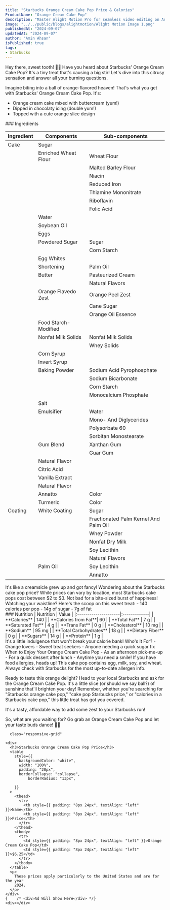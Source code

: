 ```yaml
---
title: "Starbucks Orange Cream Cake Pop Price & Calories"
ProductName: "Orange Cream Cake Pop" 
description: "Master Alight Motion Pro for seamless video editing on Android, iOS, and Tablets with our ultimate guide, unlocking advanced features and elevating your skills in 2024!"
image: "../../public/blogs/alightmotion/Alight Motion Image 1.png"
publishedAt: "2024-09-07"
updatedAt: "2024-09-07"
author: "Amin Ahsan"
isPublished: true
tags:
- Starbucks
---
```


Hey there, sweet tooth! 🍊🍭 Have you heard about Starbucks' Orange Cream Cake Pop? It's a tiny treat that's causing a big stir! Let's dive into this citrusy sensation and answer all your burning questions.

Imagine biting into a ball of orange-flavored heaven! That's what you get with Starbucks' Orange Cream Cake Pop. It's:
- Orange cream cake mixed with buttercream (yum!)
- Dipped in chocolaty icing (double yum!)
- Topped with a cute orange slice design

<div className='table-container'>
### Ingredients

| Ingredient              | Components                         | Sub-components  |
|-------------------------|------------------------------------|-----------------|
| Cake                    | Sugar                              |                 |
|                         | Enriched Wheat Flour               | Wheat Flour     |
|                         |                                    | Malted Barley Flour |
|                         |                                    | Niacin          |
|                         |                                    | Reduced Iron    |
|                         |                                    | Thiamine Mononitrate |
|                         |                                    | Riboflavin      |
|                         |                                    | Folic Acid      |
|                         | Water                              |                 |
|                         | Soybean Oil                        |                 |
|                         | Eggs                               |                 |
|                         | Powdered Sugar                     | Sugar           |
|                         |                                    | Corn Starch     |
|                         | Egg Whites                         |                 |
|                         | Shortening                         | Palm Oil        |
|                         | Butter                             | Pasteurized Cream |
|                         |                                    | Natural Flavors |
|                         | Orange Flavedo Zest                | Orange Peel Zest |
|                         |                                    | Cane Sugar      |
|                         |                                    | Orange Oil Essence |
|                         | Food Starch-Modified               |                 |
|                         | Nonfat Milk Solids                 | Nonfat Milk Solids |
|                         |                                    | Whey Solids     |
|                         | Corn Syrup                         |                 |
|                         | Invert Syrup                       |                 |
|                         | Baking Powder                      | Sodium Acid Pyrophosphate |
|                         |                                    | Sodium Bicarbonate |
|                         |                                    | Corn Starch     |
|                         |                                    | Monocalcium Phosphate |
|                         | Salt                               |                 |
|                         | Emulsifier                         | Water           |
|                         |                                    | Mono- And Diglycerides |
|                         |                                    | Polysorbate 60  |
|                         |                                    | Sorbitan Monostearate |
|                         | Gum Blend                          | Xanthan Gum     |
|                         |                                    | Guar Gum        |
|                         | Natural Flavor                     |                 |
|                         | Citric Acid                        |                 |
|                         | Vanilla Extract                    |                 |
|                         | Natural Flavor                     |                 |
|                         | Annatto                            | Color           |
|                         | Turmeric                           | Color           |
| Coating                 | White Coating                      | Sugar           |
|                         |                                    | Fractionated Palm Kernel And Palm Oil |
|                         |                                    | Whey Powder     |
|                         |                                    | Nonfat Dry Milk |
|                         |                                    | Soy Lecithin    |
|                         |                                    | Natural Flavors |
|                         | Palm Oil                           | Soy Lecithin    |
|                         |                                    | Annatto         |

</div>
It's like a creamsicle grew up and got fancy!
Wondering about the Starbucks cake pop price? While prices can vary by location, most Starbucks cake pops cost between $2 to $3. Not bad for a bite-sized burst of happiness!
Watching your waistline? Here's the scoop on this sweet treat:
- 140 calories per pop
- 14g of sugar
- 7g of fat
<div className="table-container">
### Nutrition
| Nutrition            | Value       | 
|:---------------------|:-------------|
| **Calories**         | 140         |
| **Calories from Fat**| 60          |
| **Total Fat**        | 7 g         |
| **Saturated Fat**    | 4 g         |
| **Trans Fat**        | 0 g         |
| **Cholesterol**      | 10 mg       |
| **Sodium**           | 95 mg       |
| **Total Carbohydrates** | 18 g    | 
| **Dietary Fiber**    | 0 g         |
| **Sugars**           | 14 g        |
| **Protein**          | 1 g         |
</div>
It's a little indulgence that won't break your calorie bank!
Who's It For?
- Orange lovers
- Sweet treat seekers
- Anyone needing a quick sugar fix
When to Enjoy Your Orange Cream Cake Pop
- As an afternoon pick-me-up
- For a quick dessert after lunch
- Anytime you need a smile!
If you have food allergies, heads up! This cake pop contains egg, milk, soy, and wheat. Always check with Starbucks for the most up-to-date allergen info.

Ready to taste this orange delight? Head to your local Starbucks and ask for the Orange Cream Cake Pop. It's a little slice (or should we say ball?) of sunshine that'll brighten your day!
Remember, whether you're searching for "Starbucks orange cake pop," "cake pop Starbucks price," or "calories in a Starbucks cake pop," this little treat has got you covered.

It's a tasty, affordable way to add some zest to your Starbucks run!

So, what are you waiting for? Go grab an Orange Cream Cake Pop and let your taste buds dance! 🕺💃


<style jsx>{`
  .table-container {
    overflow-x: auto;
    position: relative;
  }
  .table-container table {
    border-collapse: collapse;
    width: 30%;
  }
  .table-container th,
  .table-container td {
    border: 1px solid #ddd;
    padding: 2px;
    min-width: 30px;
    font-size: 11px;
  }
  .table-container th:first-child,
  .table-container td:first-child {
    position: sticky;
    left: 0;
    background-color: white;
    z-index: 1;
  }
  @media (max-width: 768px) {
    .table-container th:not(:first-child),
    .table-container td:not(:first-child) {
      min-width: 50px;
    }
  }
`}</style>



 <style jsx>{`
  @media (min-width: 768px) {
    .responsive-grid {
      display: grid;
      grid-template-columns: 1fr 1fr;
    }
  }
`}</style>

<div
  style={{
    backgroundColor: "#cee3de",
    borderLeft: "3px solid #0c7556",
   padding: "20px",
    paddingTop: "13px", // Add padding to the top
        display: "grid",
        height: "fit-content",
      }} 
      
      class="responsive-grid"
>
    <div>
      <h3>Starbucks Orange Cream Cake Pop Price</h3>
      <table
        style={{
          backgroundColor: "white",
          width: "100%",
          padding: "20px",
          borderCollapse: "collapse",
              borderRadius: "13px",
          
        }}
      >
        <thead>
          <tr>
            <th style={{ padding: "8px 24px", textAlign: "left" }}>Name</th>
            <th style={{ padding: "8px 24px", textAlign: "left" }}>Price</th>
          </tr>
        </thead>
        <tbody>
          <tr>
            <td style={{ padding: "8px 24px", textAlign: "left" }}>Orange Cream Cake Pop</td>
            <td style={{ padding: "8px 24px", textAlign: "left" }}>$6.25</td>
          </tr> 
        </tbody>
      </table>
      <p>
        These prices apply particularly to the United States and are for the year
        2024.
      </p>
    </div>
    {    /* <div>Ad Will Show Here</div> */}
    <div></div>
  </div>